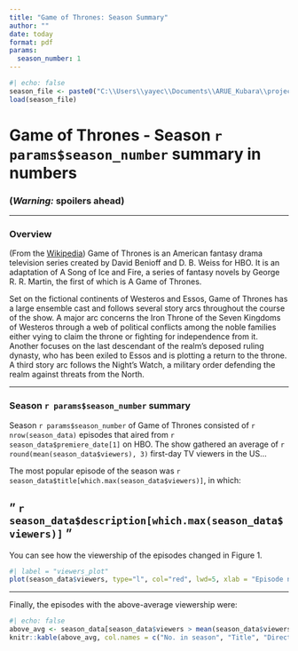 ```yaml
---
title: "Game of Thrones: Season Summary"
author: ""
date: today
format: pdf
params:
  season_number: 1
---
```


```r
#| echo: false
season_file <- paste0("C:\\Users\\yayec\\Documents\\ARUE_Kubara\\project\\RRcourse2025\\10_MD_and_Quarto_with_Assignment\\Data\\season_", params$season_number, ".RData")
load(season_file)
```

# Game of Thrones - Season `r params$season_number` summary in numbers

### **(*Warning:* spoilers ahead)**

------------------------------------------------------------------------

### Overview

(From the [Wikipedia](https://en.wikipedia.org/wiki/Game_of_Thrones#Premise)) Game of Thrones is an American fantasy drama television series created by David Benioff and D. B. Weiss for HBO. It is an adaptation of A Song of Ice and Fire, a series of fantasy novels by George R. R. Martin, the first of which is A Game of Thrones.

Set on the fictional continents of Westeros and Essos, Game of Thrones has a large ensemble cast and follows several story arcs throughout the course of the show. A major arc concerns the Iron Throne of the Seven Kingdoms of Westeros through a web of political conflicts among the noble families either vying to claim the throne or fighting for independence from it. Another focuses on the last descendant of the realm's deposed ruling dynasty, who has been exiled to Essos and is plotting a return to the throne. A third story arc follows the Night's Watch, a military order defending the realm against threats from the North.

------------------------------------------------------------------------

### Season `r params$season_number` summary

Season `r params$season_number` of Game of Thrones consisted of `r nrow(season_data)` episodes that aired from `r season_data$premiere_date[1]` on HBO. The show gathered an average of `r round(mean(season_data$viewers), 3)` first-day TV viewers in the US...

The most popular episode of the season was `r season_data$title[which.max(season_data$viewers)]`, in which:

    " `r season_data$description[which.max(season_data$viewers)]` "
------------------------------------------------------------------------

You can see how the viewership of the episodes changed in Figure 1.

```r
#| label = "viewers_plot"
plot(season_data$viewers, type="l", col="red", lwd=5, xlab = "Episode number", ylab = "1st day TV viewers in the US (millions)")
```

------------------------------------------------------------------------

Finally, the episodes with the above-average viewership were:

```r
#| echo: false
above_avg <- season_data[season_data$viewers > mean(season_data$viewers), c("no_season", "title", "directed_by")]
knitr::kable(above_avg, col.names = c("No. in season", "Title", "Directed by"))
```